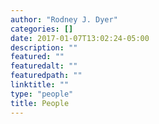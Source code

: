 ```yaml
---
author: "Rodney J. Dyer"
categories: []
date: 2017-01-07T13:02:24-05:00
description: ""
featured: ""
featuredalt: ""
featuredpath: ""
linktitle: ""
type: "people"
title: People
---
```




